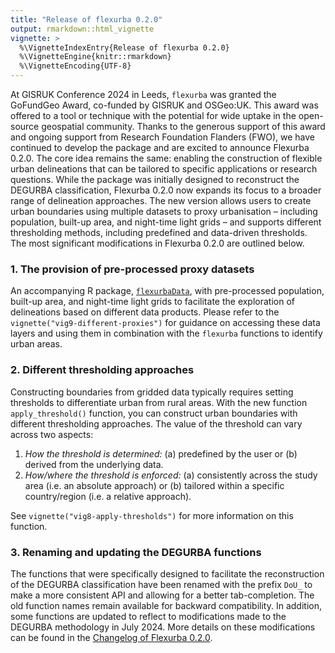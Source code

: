 ```yaml
---
title: "Release of flexurba 0.2.0"
output: rmarkdown::html_vignette
vignette: >
  %\VignetteIndexEntry{Release of flexurba 0.2.0}
  %\VignetteEngine{knitr::rmarkdown}
  %\VignetteEncoding{UTF-8}
---
```


At GISRUK Conference 2024 in Leeds, `flexurba` was granted the GoFundGeo Award, co-funded by GISRUK and OSGeo:UK. This award was offered to a tool or technique with the potential for wide uptake in the open-source geospatial community. Thanks to the generous support of this award and ongoing support from Research Foundation Flanders (FWO), we have continued to develop the package and are excited to announce Flexurba 0.2.0. The core idea remains the same: enabling the construction of flexible urban delineations that can be tailored to specific applications or research questions. While the package was initially designed to reconstruct the DEGURBA classification, Flexurba 0.2.0 now expands its focus to a broader range of delineation approaches. The new version allows users to create urban boundaries using multiple datasets to proxy urbanisation – including population, built-up area, and night-time light grids – and supports different thresholding methods, including predefined and data-driven thresholds. The most significant modifications in Flexurba 0.2.0 are outlined below.

### 1. The provision of pre-processed proxy datasets

An accompanying R package, [`flexurbaData`](https://flexurbadata-ac82f4.pages.gitlab.kuleuven.be/index.html), with pre-processed population, built-up area, and night-time light grids to facilitate the exploration of delineations based on different data products. Please refer to the `vignette("vig9-different-proxies")` for guidance on accessing these data layers and using them in combination with the `flexurba` functions to identify urban areas.

### 2. Different thresholding approaches

Constructing boundaries from gridded data typically requires setting thresholds to differentiate urban from rural areas. With the new function `apply_threshold()` function, you can construct urban boundaries with different thresholding approaches. The value of the threshold can vary across two aspects:

1. *How the threshold is determined:* (a) predefined by the user or (b) derived from the underlying data. 
2. *How/where the threshold is enforced:* (a) consistently across the study area (i.e. an absolute approach) or (b) tailored within a specific country/region (i.e. a relative approach).

See `vignette("vig8-apply-thresholds")` for more information on this function. 

### 3. Renaming and updating the DEGURBA functions

The functions that were specifically designed to facilitate the reconstruction of the DEGURBA classification have been renamed with the prefix `DoU_` to make a more consistent API and allowing for a better tab-completion. The old function names remain available for backward compatibility. In addition, some functions are updated to reflect to modifications made to the DEGURBA methodology in July 2024. More details on these modifications can be found in the [Changelog of Flexurba 0.2.0](../news/index.html).